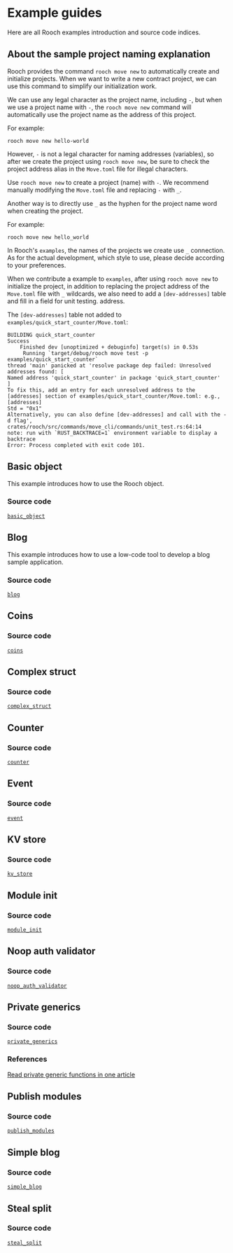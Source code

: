 # Example guides

Here are all Rooch examples introduction and source code indices.

## About the sample project naming explanation

Rooch provides the command `rooch move new` to automatically create and initialize projects. When we want to write a new contract project, we can use this command to simplify our initialization work.

We can use any legal character as the project name, including `-`, but when we use a project name with `-`, the `rooch move new` command will automatically use the project name as the address of this project.

For example:

```shell
rooch move new hello-world
```

However, `-` is not a legal character for naming addresses (variables), so after we create the project using `rooch move new`, be sure to check the project address alias in the `Move.toml` file for illegal characters.

Use `rooch move new` to create a project (name) with `-`. We recommend manually modifying the `Move.toml` file and replacing `-` with `_`.

Another way is to directly use `_` as the hyphen for the project name word when creating the project.

For example:

```shell
rooch move new hello_world
```

In Rooch's `examples`, the names of the projects we create use `_` connection. As for the actual development, which style to use, please decide according to your preferences.

When we contribute a example to `examples`, after using `rooch move new` to initialize the project, in addition to replacing the project address of the `Move.toml` file with `_` wildcards, we also need to add a `[dev-addresses]` table and fill in a field for unit testing. address.

The `[dev-addresses]` table not added to `examples/quick_start_counter/Move.toml`:

```shell
BUILDING quick_start_counter
Success
    Finished dev [unoptimized + debuginfo] target(s) in 0.53s
     Running `target/debug/rooch move test -p examples/quick_start_counter`
thread 'main' panicked at 'resolve package dep failed: Unresolved addresses found: [
Named address 'quick_start_counter' in package 'quick_start_counter'
]
To fix this, add an entry for each unresolved address to the [addresses] section of examples/quick_start_counter/Move.toml: e.g.,
[addresses]
Std = "0x1"
Alternatively, you can also define [dev-addresses] and call with the -d flag', crates/rooch/src/commands/move_cli/commands/unit_test.rs:64:14
note: run with `RUST_BACKTRACE=1` environment variable to display a backtrace
Error: Process completed with exit code 101.
```

## Basic object

This example introduces how to use the Rooch object.

### Source code

[`basic_object`](https://github.com/rooch-network/rooch/tree/main/examples/basic_object)

## Blog

This example introduces how to use a low-code tool to develop a blog sample application.

### Source code

[`blog`](https://github.com/rooch-network/rooch/tree/main/examples/blog)

## Coins

### Source code

[`coins`](https://github.com/rooch-network/rooch/tree/main/examples/coins)

## Complex struct

### Source code

[`complex_struct`](https://github.com/rooch-network/rooch/tree/main/examples/complex_struct)

## Counter

### Source code

[`counter`](https://github.com/rooch-network/rooch/tree/main/examples/counter)

## Event

### Source code

[`event`](https://github.com/rooch-network/rooch/tree/main/examples/event)

## KV store

### Source code

[`kv_store`](https://github.com/rooch-network/rooch/tree/main/examples/kv_store)

## Module init

### Source code

[`module_init`](https://github.com/rooch-network/rooch/tree/main/examples/module_init)

## Noop auth validator

### Source code

[`noop_auth_validator`](https://github.com/rooch-network/rooch/tree/main/examples/noop_auth_validator)

## Private generics

### Source code

[`private_generics`](https://github.com/rooch-network/rooch/tree/main/examples/private_generics)

### References

[Read private generic functions in one article](https://rooch.network/blog/read-private-generics-in-one-article)

## Publish modules

### Source code

[`publish_modules`](https://github.com/rooch-network/rooch/tree/main/examples/publish_modules)

## Simple blog

### Source code

[`simple_blog`](https://github.com/rooch-network/rooch/tree/main/examples/simple_blog)

## Steal split

### Source code

[`steal_split`](https://github.com/rooch-network/rooch/tree/main/examples/steal_split)
